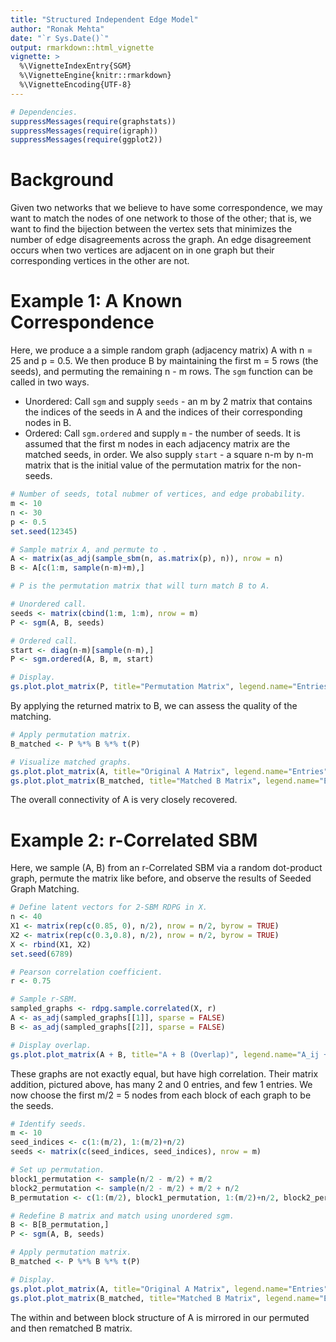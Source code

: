 ---
title: "Structured Independent Edge Model"
author: "Ronak Mehta"
date: "`r Sys.Date()`"
output: rmarkdown::html_vignette
vignette: >
  %\VignetteIndexEntry{SGM}
  %\VignetteEngine{knitr::rmarkdown}
  %\VignetteEncoding{UTF-8}
---

```{r, warning=FALSE}
# Dependencies.
suppressMessages(require(graphstats))
suppressMessages(require(igraph))
suppressMessages(require(ggplot2))
```


# Background

Given two networks that we believe to have some correspondence, we may want to match the nodes of one network to those of the other; that is, we want to find the bijection between the vertex sets that minimizes the number of edge disagreements across the graph. An edge disagreement occurs when two vertices are adjacent on in one graph but their corresponding vertices in the other are not.


# Example 1: A Known Correspondence

Here, we produce a a simple random graph (adjacency matrix) A with n = 25 and p = 0.5. We then produce B by maintaining the first m = 5 rows (the seeds), and permuting the remaining n - m rows. The `sgm` function can be called in two ways.

* Unordered: Call `sgm` and supply `seeds` - an m by 2 matrix that contains the indices of the seeds in A and the indices of their corresponding nodes in B.
* Ordered: Call `sgm.ordered` and supply `m` - the number of seeds. It is assumed that the first m nodes in each adjacency matrix are the matched seeds, in order. We also supply `start` - a square n-m by n-m matrix that is the initial value of the permutation matrix for the non-seeds.

```{r, fig.width=4.5, fig.height=4}

# Number of seeds, total nubmer of vertices, and edge probability.
m <- 10
n <- 30
p <- 0.5
set.seed(12345)

# Sample matrix A, and permute to .
A <- matrix(as_adj(sample_sbm(n, as.matrix(p), n)), nrow = n)
B <- A[c(1:m, sample(n-m)+m),]

# P is the permutation matrix that will turn match B to A.

# Unordered call.
seeds <- matrix(cbind(1:m, 1:m), nrow = m)
P <- sgm(A, B, seeds)

# Ordered call.
start <- diag(n-m)[sample(n-m),]
P <- sgm.ordered(A, B, m, start)

# Display.
gs.plot.plot_matrix(P, title="Permutation Matrix", legend.name="Entries", ffactor = TRUE)
```

By applying the returned matrix to B, we can assess the quality of the matching.

```{r, fig.width=4.5, fig.height=4}

# Apply permutation matrix.
B_matched <- P %*% B %*% t(P)

# Visualize matched graphs.
gs.plot.plot_matrix(A, title="Original A Matrix", legend.name="Entries", ffactor = TRUE)
gs.plot.plot_matrix(B_matched, title="Matched B Matrix", legend.name="Entries", ffactor = TRUE)
```

The overall connectivity of A is very closely recovered.

# Example 2: r-Correlated SBM

Here, we sample (A, B) from an r-Correlated SBM via a random dot-product graph, permute the matrix like before, and observe the results of Seeded Graph Matching.

```{r, fig.width=4.5, fig.height=4}

# Define latent vectors for 2-SBM RDPG in X.
n <- 40
X1 <- matrix(rep(c(0.85, 0), n/2), nrow = n/2, byrow = TRUE)
X2 <- matrix(rep(c(0.3,0.8), n/2), nrow = n/2, byrow = TRUE)
X <- rbind(X1, X2)
set.seed(6789)

# Pearson correlation coefficient.
r <- 0.75

# Sample r-SBM.
sampled_graphs <- rdpg.sample.correlated(X, r)
A <- as_adj(sampled_graphs[[1]], sparse = FALSE)
B <- as_adj(sampled_graphs[[2]], sparse = FALSE)

# Display overlap.
gs.plot.plot_matrix(A + B, title="A + B (Overlap)", legend.name="A_ij + B_ij")

```

These graphs are not exactly equal, but have high correlation. Their matrix addition, pictured above, has many 2 and 0 entries, and few 1 entries. We now choose the first m/2 = 5 nodes from each block of each graph to be the seeds.

```{r, fig.width=4.5, fig.height=4}

# Identify seeds.
m <- 10
seed_indices <- c(1:(m/2), 1:(m/2)+n/2)
seeds <- matrix(c(seed_indices, seed_indices), nrow = m)

# Set up permutation.
block1_permutation <- sample(n/2 - m/2) + m/2
block2_permutation <- sample(n/2 - m/2) + m/2 + n/2
B_permutation <- c(1:(m/2), block1_permutation, 1:(m/2)+n/2, block2_permutation)

# Redefine B matrix and match using unordered sgm.
B <- B[B_permutation,]
P <- sgm(A, B, seeds)

# Apply permutation matrix.
B_matched <- P %*% B %*% t(P)

# Display.
gs.plot.plot_matrix(A, title="Original A Matrix", legend.name="Entries", ffactor = TRUE)
gs.plot.plot_matrix(B_matched, title="Matched B Matrix", legend.name="Entries", ffactor = TRUE)
```

The within and between block structure of A is mirrored in our permuted and then rematched B matrix.
